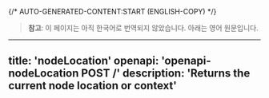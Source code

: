 {/* AUTO-GENERATED-CONTENT:START (ENGLISH-COPY) */}
> **참고**: 이 페이지는 아직 한국어로 번역되지 않았습니다. 아래는 영어 원문입니다.

---
title: 'nodeLocation'
openapi: 'openapi-nodeLocation POST /'
description: 'Returns the current node location or context'
---